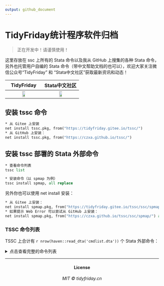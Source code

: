 ```yaml
---
output: github_document
---
```



# TidyFriday统计程序软件归档

> 正在开发中！请谨慎使用！

这里存放在 ssc 上所有的 Stata 命令以及我从 GitHub 上搜集的各种 Stata 命令，另外也托管用户自编的 Stata
命令（带中文帮助文档的也可以），欢迎大家关注微信公众号“TidyFriday” 和 “Stata中文社区”获取最新资讯和动态！

TidyFriday | Stata中文社区
:-:|:-:
<img src="https://czxa.github.io/tssc/assets/qrcode_for_gh_b20919e6a407_258.jpg" width="30%"/> | <img src="https://czxa.github.io/tssc/assets/qrcode_for_gh_97f81c8af6d6_258.jpg" width="30%"/>

## 安装 tssc 命令

``` stata
* 从 Gitee 上安装
net install tssc.pkg, from("https://tidyfriday.gitee.io/tssc/")
* 从 GitHub 上安装：
net install tssc.pkg, from("https://czxa.github.io/tssc/")
```

## 安装 tssc 部署的 Stata 外部命令

```stata
* 查看命令列表
tssc list

* 安装命令（以 spmap 为例）
tssc install spmap, all replace
```

另外你也可以使用 net install 安装：

``` stata
* 从 Gitee 上安装：
net install spmap.pkg, from("https://tidyfriday.gitee.io/tssc/ssc/spmap/") all replace
* 如果提示 Web Error 可以尝试从 GitHub 上安装：
net install spmap.pkg, from("https://czxa.github.io/tssc/ssc/spmap/") all replace
```

### TSSC 命令列表

TSSC 上合计有 `r nrow(haven::read_dta('cmdlist.dta'))` 个 Stata 外部命令：

<details>
<summary>点击查看完整的命令列表</summary>
<p>

```r
haven::read_dta('cmdlist.dta') %>% 
  mutate(install = paste("tssc install", cmd)) %>% 
  knitr::kable(align = 'c')
```

</p></details>

------------

<h4 align="center">License</h4>
<h6 align="center">MIT © tidyfriday.cn</h6>
